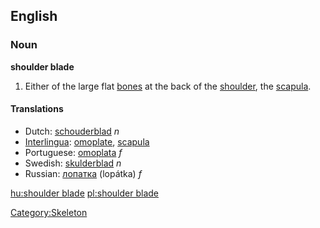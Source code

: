 ==English==
===Noun===
'''shoulder blade'''

# Either of the large flat [[bone]]s at the back of the [[shoulder]], the [[scapula]].

====Translations====
*Dutch: [[schouderblad]] ''n''
*[[Interlingua]]: [[omoplate]], [[scapula]]
*Portuguese: [[omoplata]] ''f''
*Swedish: [[skulderblad]] ''n''
*Russian: [[лопатка]] (lopátka) ''f''

[[Category:Skeleton]]

[[hu:shoulder blade]]
[[pl:shoulder blade]]